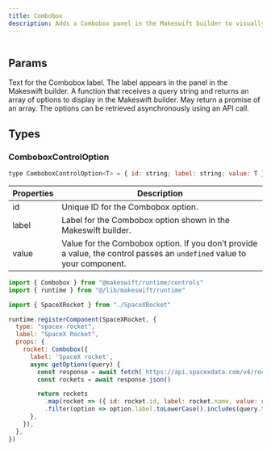 ```yaml
---
title: Combobox
description: Adds a Combobox panel in the Makeswift builder to visually select a value from a list of autocompleted options provided by an `array` prop.
---
```


<Frame
  type="glass"
  caption=""
>
  <img src="" />
</Frame>

## Params

<ParamField query="label" type="string" default="Text">
  Text for the Combobox label. The label appears in the panel in the Makeswift builder.
</ParamField>

<ParamField query="getOptions" type="(query: string) => ComboboxControlOption[] | Promise<ComboboxControlOption[]>" required>
  A function that receives a query string and returns an array of options to display in the Makeswift builder. May return a promise of an array. The options can be retrieved asynchronously using an API call.
</ParamField>

## Types

### ComboboxControlOption

```javascript
type ComboboxControlOption<T> = { id: string; label: string; value: T }
``` 

| Properties | Description |
| --- | --- |
| id | Unique ID for the Combobox option. |
| label | Label for the Combobox option shown in the Makeswift builder. |
| value | Value for the Combobox option. If you don’t provide a value, the control passes an `undefined` value to your component. |


<RequestExample>

```jsx /components/Combobox/Combobox.makeswift.js
import { Combobox } from "@makeswift/runtime/controls"
import { runtime } from "@/lib/makeswift/runtime"

import { SpaceXRocket } from "./SpaceXRocket"

runtime.registerComponent(SpaceXRocket, {
  type: "spacex-rocket",
  label: "SpaceX Rocket",
  props: {
    rocket: Combobox({
      label: 'SpaceX rocket',
      async getOptions(query) {
        const response = await fetch(`https://api.spacexdata.com/v4/rockets`)
        const rockets = await response.json()

        return rockets
          .map(rocket => ({ id: rocket.id, label: rocket.name, value: rocket }))
          .filter(option => option.label.toLowerCase().includes(query.toLowerCase()))
      },
    }),
  },
})
```

</RequestExample>
